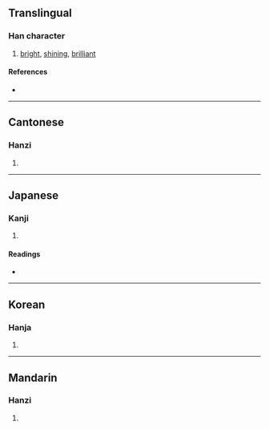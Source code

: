 {{character info/new}}
==Translingual==

===Han character===
{{Han char|rn=86|rad=火|as=09|sn=13|four=96818|canj=FAYT|ids=⿰火昱}}

# [[bright]], [[shining]], [[brilliant]]

====References====
* {{Han ref|kx=0677.150|dkj=19207|dj=1088.040|hdz=32217.060|uh=715C|ud=29020|bh=B7D4|bd=47060}}

----

==Cantonese==

===Hanzi===
{{yue-hanzi|jyut=|y=yuk1}}

# {{defn|lang=yue|sort=火09}}

----

==Japanese==

===Kanji===
{{ja-kanji|grade=|rs=火09}}

# {{defn|lang=ja|sort=火09}}

====Readings====
* {{ja-readings|on=[[いく]] (iku), [[いう]] (iu), [[おう]] (ō)|kun=[[かがやく]] (kagayaku)}}

----

==Korean==

===Hanja===
{{ko-hanja|hangeul=[[욱]], [[읍]]|eumhun=|rv=uk, eup|mr=uk, ŭp|y=wuk, up}}

# {{defn|lang=ko|sort=火09}}

----

==Mandarin==

===Hanzi===
{{cmn-hanzi|pin=[[yù]] ([[yu4]])|wg=yü<sup>4</sup>}}

# {{defn|lang=cmn|sort=火09}}